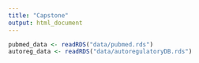 ```yaml
---
title: "Capstone"
output: html_document
---
```


```r
pubmed_data <- readRDS("data/pubmed.rds")
autoreg_data <- readRDS("data/autoregulatoryDB.rds")
```
